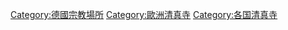 {{Commons category|Mosques in Germany}}

[[Category:德國宗教場所|Category:德國宗教場所]]
[[Category:歐洲清真寺|Category:歐洲清真寺]]
[[Category:各国清真寺|Category:各国清真寺]]